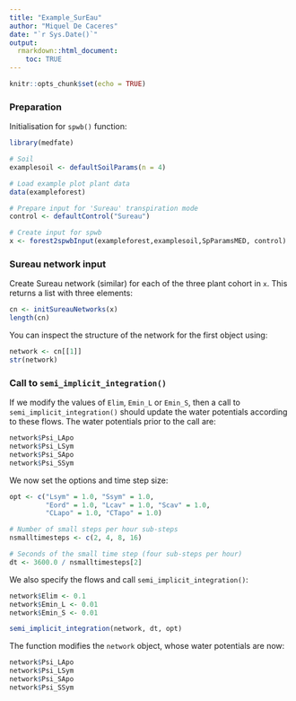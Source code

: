```yaml
---
title: "Example_SurEau"
author: "Miquel De Caceres"
date: "`r Sys.Date()`"
output: 
  rmarkdown::html_document:
    toc: TRUE
---
```


```r
knitr::opts_chunk$set(echo = TRUE)
```

### Preparation

Initialisation for `spwb()` function: 

```r
library(medfate)

# Soil
examplesoil <- defaultSoilParams(n = 4)

# Load example plot plant data
data(exampleforest)

# Prepare input for 'Sureau' transpiration mode
control <- defaultControl("Sureau")

# Create input for spwb
x <- forest2spwbInput(exampleforest,examplesoil,SpParamsMED, control)

```

### Sureau network input

Create Sureau network (similar) for each of the three plant cohort in `x`. This returns a list with three elements:
```r
cn <- initSureauNetworks(x)
length(cn)
```

You can inspect the structure of the network for the first object using:

```r
network <- cn[[1]]
str(network)
```

### Call to `semi_implicit_integration()`

If we modify the values of `Elim`, `Emin_L`  or `Emin_S`, then a call to `semi_implicit_integration()` should update the water potentials according to these flows. The water potentials prior to the call are:
```r
network$Psi_LApo
network$Psi_LSym
network$Psi_SApo
network$Psi_SSym
```

We now set the options and time step size:
```r
opt <- c("Lsym" = 1.0, "Ssym" = 1.0, 
         "Eord" = 1.0, "Lcav" = 1.0, "Scav" = 1.0,
         "CLapo" = 1.0, "CTapo" = 1.0)

# Number of small steps per hour sub-steps
nsmalltimesteps <- c(2, 4, 8, 16)

# Seconds of the small time step (four sub-steps per hour)
dt <- 3600.0 / nsmalltimesteps[2] 
```

We also specify the flows and call `semi_implicit_integration()`:
```r
network$Elim <- 0.1
network$Emin_L <- 0.01
network$Emin_S <- 0.01

semi_implicit_integration(network, dt, opt)
```

The function modifies the `network` object, whose water potentials are now:

```r
network$Psi_LApo
network$Psi_LSym
network$Psi_SApo
network$Psi_SSym
```


